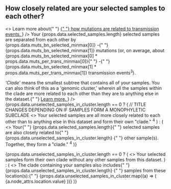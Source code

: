
## How closely related are your selected samples to each other?

<div className="results">
  <p>
    <>
      <Sidenote
        num="3"
        text={
          <span>
            Learn more about{" "}
            <a href="https://alliblk.github.io/genepi-book/fundamental-theory-in-genomic-epidemiology.html#the-overlapping-timescales-of-pathogen-evolution-and-pathogen-transmission.">
              {" "}
              how mutations are related to transmission events.
            </a>
          </span>
        }
      />
      Your <span className="dataPoint">
        {props.data.selected_samples.length}
      </span> selected samples are separated from each other by <span className="dataPoint">
        {props.data.muts_bn_selected_minmax[0]} -{" "}
        {props.data.muts_bn_selected_minmax[1]}
      </span> mutations (or, on average, about <span className="dataPoint">
        {props.data.muts_bn_selected_minmax[0] *
          props.data.muts_per_trans_minmax[0]}{" "}
        -{" "}
        {props.data.muts_bn_selected_minmax[1] *
          props.data.muts_per_trans_minmax[1]}
      </span> transmission events<sup fontSize="10">3</sup>).
    </>
  </p>
  <p>
    <Sidenote
      num={4}
      text={
        <span>
          <i>'Clade'</i> means the smallest subtree that contains all of your
          samples. You can also think of this as a 'genomic cluster,' wherein
          all the samples within the clade are more related to each other than
          they are to anything else in the dataset.{" "}
          <a href="https://alliblk.github.io/genepi-book/fundamental-theory-in-genomic-epidemiology.html#what-is-a-phylogenetic-tree">
            Learn more.
          </a>
        </span>
      }
    />
    {props.data.unselected_samples_in_cluster.length == 0 ? ( // TITLE CHANGES DEPENDING ON IF SAMPLES FORM A MONOPHYLETIC SUBCLADE
      <>
        Your selected samples are all more closely related to each other than to
        anything else in this dataset and form their own "clade."
        <sup fontSize="10">4</sup>
      </>
    ) : (
      <>
        Your{" "}
        <span className="dataPoint">{props.data.selected_samples.length}</span>{" "}
        selected samples are also closely related to{" "}
        <span className="dataPoint">
          {props.data.unselected_samples_in_cluster.length}
        </span>{" "}
        other sample(s). Together, they form a "clade."
        <sup fontSize="10">4</sup>
      </>
    )}
  </p>
  <p>
    {props.data.unselected_samples_in_cluster.length == 0 ? (
      <>
        Your selected samples form their own clade without any other samples
        from this dataset.
      </>
    ) : (
      <>
        The clade containing your samples also includes{" "}
        <span className="dataPoint">
          {props.data.unselected_samples_in_cluster.length}
        </span>{" "}
        samples from these location(s):{" "}
        {props.data.unselected_samples_in_cluster.map((a) => (
          <span className="dataPoint">{a.node_attrs.location.value}</span>
        ))}
      </>
    )}
  </p>
</div>
